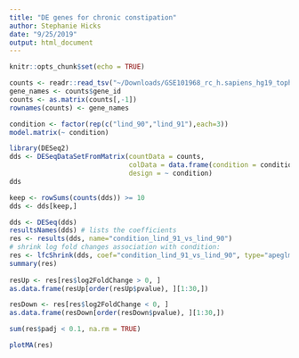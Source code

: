 ```yaml
---
title: "DE genes for chronic constipation"
author: Stephanie Hicks
date: "9/25/2019"
output: html_document
---
```


```r
knitr::opts_chunk$set(echo = TRUE)
```


```r
counts <- readr::read_tsv("~/Downloads/GSE101968_rc_h.sapiens_hg19_tophat2.txt")
gene_names <- counts$gene_id
counts <- as.matrix(counts[,-1])
rownames(counts) <- gene_names

condition <- factor(rep(c("lind_90","lind_91"),each=3))
model.matrix(~ condition)

library(DESeq2)
dds <- DESeqDataSetFromMatrix(countData = counts,
                              colData = data.frame(condition = condition),
                              design = ~ condition)
dds

keep <- rowSums(counts(dds)) >= 10
dds <- dds[keep,]
```

```r
dds <- DESeq(dds)
resultsNames(dds) # lists the coefficients
res <- results(dds, name="condition_lind_91_vs_lind_90")
# shrink log fold changes association with condition:
res <- lfcShrink(dds, coef="condition_lind_91_vs_lind_90", type="apeglm")
summary(res)
     
resUp <- res[res$log2FoldChange > 0, ]
as.data.frame(resUp[order(resUp$pvalue), ][1:30,])

resDown <- res[res$log2FoldChange < 0, ]
as.data.frame(resDown[order(resDown$pvalue), ][1:30,])

sum(res$padj < 0.1, na.rm = TRUE)

plotMA(res)
```

